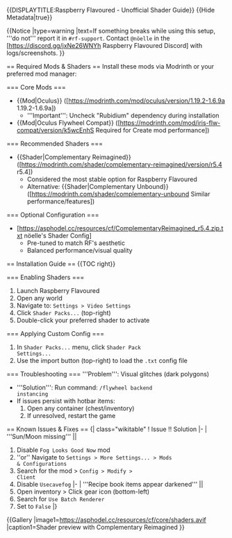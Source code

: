 {{DISPLAYTITLE:Raspberry Flavoured - Unofficial Shader Guide}}
{{Hide Metadata|true}}

{{Notice
|type=warning
|text=If something breaks while using this setup, '''do not''' report it in <code>#rf-support</code>. Contact <code>@nöelle</code> in the [https://discord.gg/jxNe26WNYh Raspberry Flavoured Discord] with logs/screenshots.
}}

== Required Mods & Shaders ==
Install these mods via Modrinth or your preferred mod manager:

=== Core Mods ===
* {{Mod|Oculus}} ([https://modrinth.com/mod/oculus/version/1.19.2-1.6.9a 1.19.2-1.6.9a])
  * '''Important''': Uncheck "Rubidium" dependency during installation
* {{Mod|Oculus Flywheel Compat}} ([https://modrinth.com/mod/iris-flw-compat/version/k5wcEnhS Required for Create mod performance])

=== Recommended Shaders ===
* {{Shader|Complementary Reimagined}} ([https://modrinth.com/shader/complementary-reimagined/version/r5.4 r5.4])
  * Considered the most stable option for Raspberry Flavoured
  * Alternative: {{Shader|Complementary Unbound}} ([https://modrinth.com/shader/complementary-unbound Similar performance/features])

=== Optional Configuration ===
* [https://asphodel.cc/resources/cf/ComplementaryReimagined_r5.4.zip.txt nöelle's Shader Config]
  * Pre-tuned to match RF's aesthetic
  * Balanced performance/visual quality

== Installation Guide ==
{{TOC right}}

=== Enabling Shaders ===
1. Launch Raspberry Flavoured
2. Open any world
3. Navigate to: <code>Settings > Video Settings</code>
4. Click <code>Shader Packs...</code> (top-right)
5. Double-click your preferred shader to activate

=== Applying Custom Config ===
1. In <code>Shader Packs...</code> menu, click <code>Shader Pack Settings...</code>
2. Use the import button (top-right) to load the <code>.txt</code> config file

=== Troubleshooting ===
'''Problem''': Visual glitches (dark polygons)
* '''Solution''': Run command: <code>/flywheel backend instancing</code>
* If issues persist with hotbar items:
  1. Open any container (chest/inventory)
  2. If unresolved, restart the game

== Known Issues & Fixes ==
{| class="wikitable"
! Issue !! Solution
|-
| '''Sun/Moon missing''' || 
1. Disable <code>Fog Looks Good Now</code> mod<br>
2. ''or'' Navigate to <code>Settings > More Settings... > Mods & Configurations</code><br>
3. Search for the mod > <code>Config > Modify > Client</code><br>
4. Disable <code>Usecavefog</code>
|-
| '''Recipe book items appear darkened''' || 
1. Open inventory > Click gear icon (bottom-left)<br>
2. Search for <code>Use Batch Renderer</code><br>
3. Set to <code>False</code>
|}

{{Gallery
|image1=https://asphodel.cc/resources/cf/core/shaders.avif
|caption1=Shader preview with Complementary Reimagined
}}
